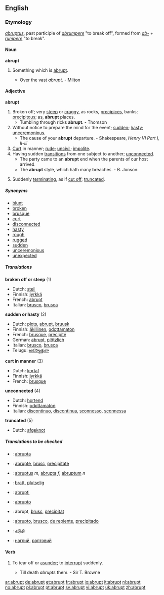 ==English==

===Etymology===
{{L.}} ''[[abruptus]]'', past participle of ''[[abrumpere]]'' "to break off", formed from ''[[ab-]]'' + ''[[rumpere]]'' "to break".

====Noun====
'''abrupt'''
# {{poetic}} Something which is [[#Adjective|abrupt]].
#* Over the vast ''abrupt''. - Milton

====Adjective====
'''abrupt'''
# Broken off; very [[steep]] or [[craggy]], as rocks, [[precipices]], banks; [[precipitous]]; as, '''abrupt''' places.
#* Tumbling through ricks '''abrupt'''. - Thomson
# Without notice to prepare the mind for the event; [[sudden]]; [[hasty]]; [[unceremonious]].
#* The cause of your '''abrupt''' departure. - Shakespeare, ''Henry VI Part I, II-iii''
# [[curt|Curt]] in manner; [[rude]]; [[uncivil]]; [[impolite]].
# Having sudden [[transitions]] from one subject to another; [[unconnected]].
#* The party came to an '''abrupt''' end when the parents of our host arrived.
#* The '''abrupt''' style, which hath many breaches. - B. Jonson
# {{botany}} Suddenly [[terminating]], as if [[cut off]]; [[truncate]]d.

=====Synonyms=====
* [[blunt]]
* [[broken]]
* [[brusque]]
* [[curt]]
* [[disconnected]]
* [[hasty]]
* [[rough]]
* [[rugged]]
* [[sudden]]
* [[unceremonious]]
* [[unexpected]]

=====Translations=====
'''broken off or steep''' (1)
{{top}}
*Dutch: [[steil]]
*Finnish: [[jyrkkä]]
*French: [[abrupt#French|abrupt]]
*Italian: [[brusco]], [[brusca]]
{{mid}}
{{bottom}}

'''sudden or hasty''' (2)
{{top}}
*Dutch: [[plots]], [[#Dutch|abrupt]], [[bruusk]]
*Finnish: [[äkillinen]], [[odottamaton]]
*French: [[brusque]], [[precipité]]
*German: [[abrupt]], [[plötzlich]]
*Italian: [[brusco]], [[brusca]]
*Telugu: [[అకస్మాత్తుగా]]
{{mid}}
{{bottom}}

'''curt in manner''' (3)
{{top}}
* Dutch: [[kortaf]]
*Finnish: [[jyrkkä]]
*French: [[brusque]]
{{mid}}
{{bottom}}

'''unconnected''' (4)
{{top}}
*Dutch: [[hortend]]
*Finnish: [[odottamaton]]
*Italian: [[discontinuo]], [[discontinua]], [[sconnesso]], [[sconnessa]]
{{mid}}
{{bottom}}

'''truncated''' (5)
{{top}}
* Dutch: [[afgeknot]]
{{mid}}
{{bottom}}

=====Translations to be checked=====
{{checktrans}}
*{{ttbc|Ido}}: [[abrupta]]
*{{ttbc|Interlingua}}: [[abrupte]], [[brusc]], [[precipitate]]
*{{ttbc|Latin}}: [[abruptus]] ''m'', [[abrupta]] ''f'', [[abruptum]] ''n''
*{{ttbc|Norwegian}}: [[bratt]], [[plutselig]]
*{{ttbc|Novial}}: [[abrupti]]
*{{ttbc|Portuguese}}: [[abrupto]]
*{{ttbc|Romanian}}: abrupt, [[brusc]], [[precipitat]]
*{{ttbc|Spanish}}: [[abrupto]], [[brusco]], [[de repiente]], [[precipitado]]
*{{ttbc|Tamil}}: [[சடுதி]]
*{{ttbc|Ukrainian}}: [[наглий]], [[раптовий]]

====Verb====
{{en-verb}}
# {{transitive}} To tear off or [[asunder]]; to [[interrupt]] suddenly.
#* Till death ''abrupts'' them. - Sir T. Browne

[[ar:abrupt]]
[[de:abrupt]]
[[et:abrupt]]
[[fr:abrupt]]
[[io:abrupt]]
[[it:abrupt]]
[[nl:abrupt]]
[[no:abrupt]]
[[pl:abrupt]]
[[pt:abrupt]]
[[sv:abrupt]]
[[vi:abrupt]]
[[uk:abrupt]]
[[zh:abrupt]]